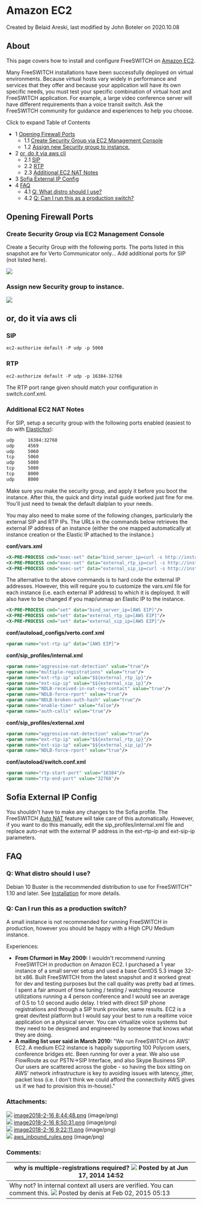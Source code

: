 
# Amazon EC2 

 Created by  Belaid Areski, last modified by  John Boteler on 2020.10.08

## About 

This page covers how to install and configure FreeSWITCH on [Amazon EC2](http://aws.amazon.com/ec2/). 

  
Many FreeSWITCH installations have been successfully deployed on virtual environments. Because virtual hosts vary widely in performance and services that they offer and because your application will have its own specific needs, you must test your specific combination of virtual host and FreeSWITCH application. For example, a large video conference server will have different requirements than a voice transit switch. Ask the FreeSWITCH community for guidance and experiences to help you choose.

  
Click to expand Table of Contents

* 1 [Opening Firewall Ports](#opening-firewall-ports)  
   * 1.1 [Create Security Group via EC2 Management Console](#create-security-group-via-ec2-management-console)  
   * 1.2 [Assign new Security group to instance.](#assign-new-security-group-to-instance)
* 2 [or, do it via aws cli](#or-do-it-via-aws-cli-)  
   * 2.1 [SIP](#sip)  
   * 2.2 [RTP](#rtp)  
   * 2.3 [Additional EC2 NAT Notes](#additional-ec2-nat-notes)
* 3 [Sofia External IP Config](#sofia-external-ip-config)
* 4 [FAQ](#faq)  
   * 4.1 [Q: What distro should I use?](#q-what-distro-should-i-use)  
   * 4.2 [Q: Can I run this as a production switch?](#q-can-i-run-this-as-a-production-switch)

  
## Opening Firewall Ports

### Create Security Group via EC2 Management Console

Create a Security Group with the following ports. The ports listed in this snapshot are for Verto Communicator only... Add additional ports for SIP (not listed here).

![](/attachments/3965076/17695679.png)  

### Assign new Security group to instance.

![](/attachments/3965076/16354752.png)

## or, do it via aws cli 

### SIP

```xml
ec2-authorize default -P udp -p 5060
```

### RTP

```xml
ec2-authorize default -P udp -p 16384-32768
```

The RTP port range given should match your configuration in switch.conf.xml.

### Additional EC2 NAT Notes

For SIP, setup a security group with the following ports enabled (easiest to do with [Elasticfox](http://developer.amazonwebservices.com/connect/entry.jspa?externalID=609)):

```xml
udp     16384:32768
udp     4569
udp     5060
tcp     5060
udp     5080
tcp     5080
tcp     8000
udp     8000
```

Make sure you make the security group, and apply it before you boot the instance. After this, the quick and dirty install guide worked just fine for me. You'll just need to tweak the default dialplan to your needs.

You may also need to make some of the following changes, particularly the external SIP and RTP IPs. The URLs in the commands below retrieves the external IP address of an instance (either the one mapped automatically at instance creation or the Elastic IP attached to the instance.)

**conf/vars.xml**

```xml
<X-PRE-PROCESS cmd="exec-set" data="bind_server_ip=curl -s http://instance-data/latest/meta-data/public-ipv4"/>
<X-PRE-PROCESS cmd="exec-set" data="external_rtp_ip=curl -s http://instance-data/latest/meta-data/public-ipv4"/>
<X-PRE-PROCESS cmd="exec-set" data="external_sip_ip=curl -s http://instance-data/latest/meta-data/public-ipv4"/>
```

The alternative to the above commands is to hard code the external IP addresses. However, this will require you to customize the vars.xml file for each instance (i.e. each external IP address) to which it is deployed. It will also have to be changed if you map/unmap an Elastic IP to the instance.

```xml
<X-PRE-PROCESS cmd="set" data="bind_server_ip=[AWS EIP]"/>
<X-PRE-PROCESS cmd="set" data="external_rtp_ip=[AWS EIP]"/>
<X-PRE-PROCESS cmd="set" data="external_sip_ip=[AWS EIP]"/>
```

  
**conf/autoload\_configs/verto.conf.xml**

  
```xml
<param name="ext-rtp-ip" data="[AWS EIP]">
```

**conf/sip\_profiles/internal.xml**

```xml
<param name="aggressive-nat-detection" value="true"/>
<param name="multiple-registrations" value="true"/>
<param name="ext-rtp-ip" value="$${external_rtp_ip}"/>
<param name="ext-sip-ip" value="$${external_sip_ip}"/>
<param name="NDLB-received-in-nat-reg-contact" value="true"/>
<param name="NDLB-force-rport" value="true"/>
<param name="NDLB-broken-auth-hash" value="true"/>
<param name="enable-timer" value="false"/>
<param name="auth-calls" value="true"/>
```

**conf/sip\_profiles/external.xml**

```xml
<param name="aggressive-nat-detection" value="true"/>
<param name="ext-rtp-ip" value="$${external_rtp_ip}"/>
<param name="ext-sip-ip" value="$${external_sip_ip}"/>
<param name="NDLB-force-rport" value="true"/>
```

**conf/autoload/switch.conf.xml**

```xml
<param name="rtp-start-port" value="16384"/>
<param name="rtp-end-port" value="32768"/>
```

## Sofia External IP Config

You shouldn't have to make any changes to the Sofia profile. The FreeSWITCH [Auto NAT](https://wiki.freeswitch.org/wiki/Auto%5FNAT "Auto NAT") feature will take care of this automatically. However, if you want to do this manually, edit the sip\_profiles/internal.xml file and replace auto-nat with the external IP address in the ext-rtp-ip and ext-sip-ip parameters.

## FAQ

### Q: What distro should I use?

Debian 10 Buster is the recommended distribution to use for FreeSWITCH™ 1.10 and later. See [Installation](../index.mdx#about) for more details.

### Q: Can I run this as a production switch?

A small instance is not recommended for running FreeSWITCH in production, however you should be happy with a High CPU Medium instance.

Experiences:

* **From Cfurmori in May 2009:** I wouldn't recommend running FreeSWITCH in production on Amazon EC2\. I purchased a 1 year instance of a small server setup and used a base CentOS 5.3 image 32-bit x86\. Built FreeSWITCH from the latest snapshot and it worked great for dev and testing purposes but the call quality was pretty bad at times. I spent a fair amount of time tuning / testing / watching resource utilizations running a 4 person conference and I would see an average of 0.5 to 1.0 second audio delay. I tried with direct SIP phone registrations and through a SIP trunk provider, same results. EC2 is a great dev/test platform but I would say your best to run a realtime voice application on a physical server. You can virtualize voice systems but they need to be designed and engineered by someone that knows what they are doing.
* **A mailing list user said in March 2010:** "We run FreeSWITCH on AWS' EC2\. A medium EC2 instance is happily supporting 100 Polycom users, conference bridges etc. Been running for over a year. We also use FlowRoute as our PSTN->SIP Interface, and also Skype Business SIP. Our users are scattered across the globe - so having the box sitting on AWS' network infrastructure is key to avoiding issues with latency, jitter, packet loss (i.e. I don't think we could afford the connectivity AWS gives us if we had to provision this in-house)."

### Attachments:

![](/images/icons/bullet_blue.gif) [image2018-2-16 8:44:48.png](/attachments/3965076/16354746.png) (image/png)  
![](/images/icons/bullet_blue.gif) [image2018-2-16 8:50:31.png](/attachments/3965076/16354749.png) (image/png)  
![](/images/icons/bullet_blue.gif) [image2018-2-16 9:22:11.png](/attachments/3965076/16354752.png) (image/png)  
![](/images/icons/bullet_blue.gif) [aws\_inbound\_rules.png](/attachments/3965076/17695679.png) (image/png)  

### Comments:

| why is multiple-registrations required? ![](/images/icons/contenttypes/comment_16.png) Posted by at Jun 17, 2014 14:52                                          |
| -------------------------------------------------------------------------------------------------------------------------------------------------------------- |
| Why not? In internal context all users are verified. You can comment this. ![](/images/icons/contenttypes/comment_16.png) Posted by denis at Feb 02, 2015 05:13 |


